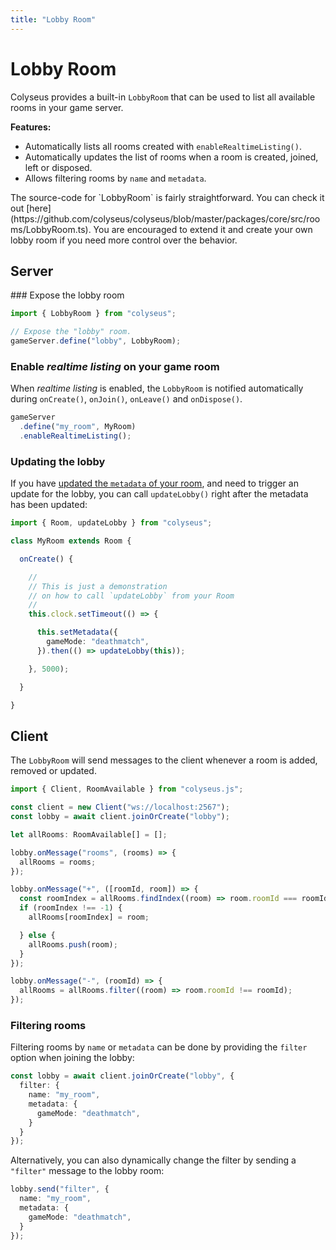 ```yaml
---
title: "Lobby Room"
---
```


# Lobby Room

Colyseus provides a built-in `LobbyRoom` that can be used to list all available rooms in your game server.

**Features:**
- Automatically lists all rooms created with `enableRealtimeListing()`.
- Automatically updates the list of rooms when a room is created, joined, left or disposed.
- Allows filtering rooms by `name` and `metadata`.

<Callout type="info">
    The source-code for `LobbyRoom` is fairly straightforward. You can check it out [here](https://github.com/colyseus/colyseus/blob/master/packages/core/src/rooms/LobbyRoom.ts). You are encouraged to extend it and create your own lobby room if you need more control over the behavior.
</Callout>

## Server

<Steps>
### Expose the lobby room

```ts filename="server.ts"
import { LobbyRoom } from "colyseus";

// Expose the "lobby" room.
gameServer.define("lobby", LobbyRoom);
```

### Enable _realtime listing_ on your game room

When _realtime listing_ is enabled, the `LobbyRoom` is notified automatically during `onCreate()`, `onJoin()`, `onLeave()` and `onDispose()`.

```ts {3} filename="server.ts"
gameServer
  .define("my_room", MyRoom)
  .enableRealtimeListing();
```
</Steps>

### Updating the lobby

If you have [updated the `metadata` of your room](/server/room/#setmetadata-metadata), and need to trigger an update for the lobby, you can call `updateLobby()` right after the metadata has been updated:

```ts filename="MyRoom.ts"
import { Room, updateLobby } from "colyseus";

class MyRoom extends Room {

  onCreate() {

    //
    // This is just a demonstration
    // on how to call `updateLobby` from your Room
    //
    this.clock.setTimeout(() => {

      this.setMetadata({
        gameMode: "deathmatch",
      }).then(() => updateLobby(this));

    }, 5000);

  }

}
```

## Client

The `LobbyRoom` will send messages to the client whenever a room is added, removed or updated.

```ts {8,12,22} filename="client.ts"
import { Client, RoomAvailable } from "colyseus.js";

const client = new Client("ws://localhost:2567");
const lobby = await client.joinOrCreate("lobby");

let allRooms: RoomAvailable[] = [];

lobby.onMessage("rooms", (rooms) => {
  allRooms = rooms;
});

lobby.onMessage("+", ([roomId, room]) => {
  const roomIndex = allRooms.findIndex((room) => room.roomId === roomId);
  if (roomIndex !== -1) {
    allRooms[roomIndex] = room;

  } else {
    allRooms.push(room);
  }
});

lobby.onMessage("-", (roomId) => {
  allRooms = allRooms.filter((room) => room.roomId !== roomId);
});
```

### Filtering rooms

Filtering rooms by `name` or `metadata` can be done by providing the `filter` option when joining the lobby:

```ts {1-6} filename="client.ts"
const lobby = await client.joinOrCreate("lobby", {
  filter: {
    name: "my_room",
    metadata: {
      gameMode: "deathmatch",
    }
  }
});
```

Alternatively, you can also dynamically change the filter by sending a `"filter"` message to the lobby room:

```ts
lobby.send("filter", {
  name: "my_room",
  metadata: {
    gameMode: "deathmatch",
  }
});
```